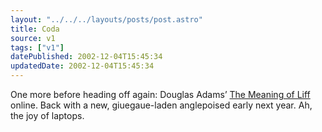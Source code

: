 ```yaml
---
layout: "../../../layouts/posts/post.astro"
title: Coda
source: v1
tags: ["v1"]
datePublished: 2002-12-04T15:45:34
updatedDate: 2002-12-04T15:45:34
---
```


One more before heading off again: Douglas Adams&#8217; [The Meaning of Liff][1] online. Back with a new, giuegaue-laden anglepoised early next year. Ah, the joy of laptops.

[1]: http://flyingarts.net/switch/tmcm/resources/liff/ "Arse Poetica: Douglas Adams' The Meaning of Liff"

